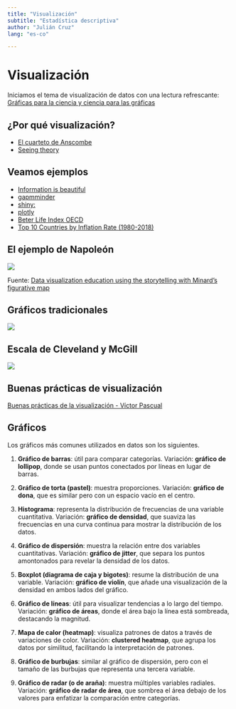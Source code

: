 ---
title: "Visualización"
subtitle: "Estadística descriptiva"
author: "Julián Cruz"
lang: "es-co"

---


# Visualización

Iniciamos el tema de visualización de datos con una lectura refrescante: [Gráficas para la ciencia y ciencia para las gráficas](https://culturacientifica.com/2019/04/25/graficas-para-la-ciencia-y-ciencia-para-las-graficas/)

## ¿Por qué visualización? 

 - [El cuarteto de Anscombe](https://en.wikipedia.org/wiki/Anscombe%27s_quartet){target="_blank"}
 - [Seeing theory](https://seeing-theory.brown.edu){target="_blank"}

## Veamos ejemplos

 - [Information is beautiful](https://informationisbeautiful.net/){target="_blank"}
 - [gapmminder](https://www.gapminder.org/tools){target="_blank"}
 - [shiny:](https://shiny.rstudio.com/gallery/){target="_blank"}
 - [plotly](https://plot.ly/feed){target="_blank"}
 - [Beter Life Index OECD](https://www.oecdbetterlifeindex.org/es/){target="_blank"}
 - [Top 10 Countries by Inflation Rate (1980-2018)](https://www.youtube.com/watch?v=dwZ6B5kalbQ){target="_blank"}

## El ejemplo de Napoleón

![](https://upload.wikimedia.org/wikipedia/commons/thumb/2/29/Minard.png/1200px-Minard.png)

Fuente: [Data visualization education using the storytelling with Minard's figurative map](https://www.researchgate.net/publication/327579298_Data_visualization_education_using_the_storytelling_with_Minard's_figurative_map){target="_blank"}


## Gráficos tradicionales

![](https://www.addintools.com/documents/excel/images/excel-chart-tools-ribbon-683-186.png)


## Escala de Cleveland y McGill

![](https://culturacientifica.com/app/uploads/2019/04/Figura-2-768x358.png)


## Buenas prácticas de visualización

[Buenas prácticas de la visualización - Víctor Pascual](https://youtu.be/TbE8icMHSzs){target="_blank"}

## Gráficos

Los gráficos más comunes utilizados en datos son los siguientes.

1. **Gráfico de barras**: útil para comparar categorías. Variación: **gráfico de lollipop**, donde se usan puntos conectados por líneas en lugar de barras.
   
2. **Gráfico de torta (pastel)**: muestra proporciones. Variación: **gráfico de dona**, que es similar pero con un espacio vacío en el centro.

3. **Histograma**: representa la distribución de frecuencias de una variable cuantitativa. Variación: **gráfico de densidad**, que suaviza las frecuencias en una curva continua para mostrar la distribución de los datos.

4. **Gráfico de dispersión**: muestra la relación entre dos variables cuantitativas. Variación: **gráfico de jitter**, que separa los puntos amontonados para revelar la densidad de los datos.

5. **Boxplot (diagrama de caja y bigotes)**: resume la distribución de una variable. Variación: **gráfico de violín**, que añade una visualización de la densidad en ambos lados del gráfico.

6. **Gráfico de líneas**: útil para visualizar tendencias a lo largo del tiempo. Variación: **gráfico de áreas**, donde el área bajo la línea está sombreada, destacando la magnitud.

7. **Mapa de calor (heatmap)**: visualiza patrones de datos a través de variaciones de color. Variación: **clustered heatmap**, que agrupa los datos por similitud, facilitando la interpretación de patrones.

8. **Gráfico de burbujas**: similar al gráfico de dispersión, pero con el tamaño de las burbujas que representa una tercera variable.

9. **Gráfico de radar (o de araña)**: muestra múltiples variables radiales. Variación: **gráfico de radar de área**, que sombrea el área debajo de los valores para enfatizar la comparación entre categorías.




